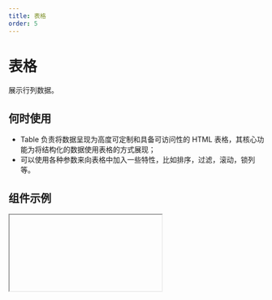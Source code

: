 ```yaml
---
title: 表格
order: 5
---
```


# 表格

展示行列数据。

## 何时使用

- Table 负责将数据呈现为高度可定制和具备可访问性的 HTML 表格，其核心功能为将结构化的数据使用表格的方式展现；
- 可以使用各种参数来向表格中加入一些特性，比如排序，过滤，滚动，锁列等。

## 组件示例


<Iframe url="https://www.aliwork.com/developer/table-pc-v2?isRenderNav=false" />

## 组件属性
